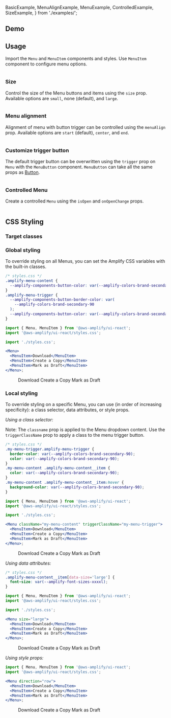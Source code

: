
  BasicExample,
  MenuAlignExample,
  MenuExample,
  ControlledExample,
  SizeExample,
} from './examples/';


## Demo

<MenuDemo />

## Usage

Import the `Menu` and `MenuItem` components and styles. Use `MenuItem` component to configure menu options.

```tsx file=./examples/basicExample.tsx

```

<Example>
  <BasicExample />
</Example>

### Size

Control the size of the Menu buttons and items using the `size` prop. Available options are `small`, none (default), and `large`.

```tsx file=./examples/sizeExample.tsx

```

<Example>
  <SizeExample />
</Example>

### Menu alignment

Alignment of menu with button trigger can be controlled using the `menuAlign` prop. Available options are `start` (default), `center`, and `end`.

```tsx file=./examples/menuAlignExample.tsx

```

<Example>
  <MenuAlignExample />
</Example>

### Customize trigger button

The default trigger button can be overwritten using the `trigger` prop on `Menu` with the `MenuButton` component.
`MenuButton` can take all the same props as [Button](./button).

```tsx file=./examples/menuExample.tsx

```

<Example>
  <MenuExample />
</Example>

### Controlled Menu

Create a controlled `Menu` using the `isOpen` and `onOpenChange` props.

```tsx file=./examples/controlledExample.tsx

```

<Example>
  <ControlledExample />
</Example>

## CSS Styling

### Target classes

<ComponentStyleDisplay componentName="Menu" />

### Global styling

To override styling on all Menus, you can set the Amplify CSS variables with the built-in classes.

```css
/* styles.css */
.amplify-menu-content {
  --amplify-components-button-color: var(--amplify-colors-brand-secondary-90);
}
.amplify-menu-trigger {
  --amplify-components-button-border-color: var(
    --amplify-colors-brand-secondary-90
  );
  --amplify-components-button-color: var(--amplify-colors-brand-secondary-90);
}
```

```jsx
import { Menu, MenuItem } from '@aws-amplify/ui-react';
import '@aws-amplify/ui-react/styles.css';

import './styles.css';

<Menu>
  <MenuItem>Download</MenuItem>
  <MenuItem>Create a Copy</MenuItem>
  <MenuItem>Mark as Draft</MenuItem>
</Menu>;
```

<Example>
  <Menu
    className="global-styling-menu"
    triggerClassName="global-styling-menu-trigger"
  >
    <MenuItem>Download</MenuItem>
    <MenuItem>Create a Copy</MenuItem>
    <MenuItem>Mark as Draft</MenuItem>
  </Menu>
</Example>

### Local styling

To override styling on a specific Menu, you can use (in order of increasing specificity): a class selector, data attributes, or style props.

_Using a class selector:_

Note: The `classname` prop is applied to the Menu dropdown content. Use the `triggerClassName` prop to apply a class to the menu trigger button.

```css
/* styles.css */
.my-menu-trigger.amplify-menu-trigger {
  border-color: var(--amplify-colors-brand-secondary-90);
  color: var(--amplify-colors-brand-secondary-90);
}
.my-menu-content .amplify-menu-content__item {
  color: var(--amplify-colors-brand-secondary-90);
}
.my-menu-content .amplify-menu-content__item:hover {
  background-color: var(--amplify-colors-brand-secondary-90);
}
```

```jsx
import { Menu, MenuItem } from '@aws-amplify/ui-react';
import '@aws-amplify/ui-react/styles.css';

import './styles.css';

<Menu className="my-menu-content" triggerClassName="my-menu-trigger">
  <MenuItem>Download</MenuItem>
  <MenuItem>Create a Copy</MenuItem>
  <MenuItem>Mark as Draft</MenuItem>
</Menu>;
```

<Example>
  <Menu className="my-menu-content" triggerClassName="my-menu-trigger">
    <MenuItem>Download</MenuItem>
    <MenuItem>Create a Copy</MenuItem>
    <MenuItem>Mark as Draft</MenuItem>
  </Menu>
</Example>

_Using data attributes:_

```css
/* styles.css */
.amplify-menu-content__item[data-size='large'] {
  font-size: var(--amplify-font-sizes-xxxxl);
}
```

```jsx
import { Menu, MenuItem } from '@aws-amplify/ui-react';
import '@aws-amplify/ui-react/styles.css';

import './styles.css';

<Menu size="large">
  <MenuItem>Download</MenuItem>
  <MenuItem>Create a Copy</MenuItem>
  <MenuItem>Mark as Draft</MenuItem>
</Menu>;
```

<Example>
  <Menu size="large" className="custom-font-size">
    <MenuItem>Download</MenuItem>
    <MenuItem>Create a Copy</MenuItem>
    <MenuItem>Mark as Draft</MenuItem>
  </Menu>
</Example>

_Using style props:_

```jsx
import { Menu, MenuItem } from '@aws-amplify/ui-react';
import '@aws-amplify/ui-react/styles.css';

<Menu direction="row">
  <MenuItem>Download</MenuItem>
  <MenuItem>Create a Copy</MenuItem>
  <MenuItem>Mark as Draft</MenuItem>
</Menu>;
```

<Example>
  <Menu direction="row">
    <MenuItem>Download</MenuItem>
    <MenuItem>Create a Copy</MenuItem>
    <MenuItem>Mark as Draft</MenuItem>
  </Menu>
</Example>
